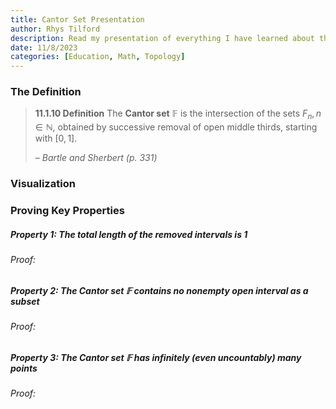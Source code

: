 ```yaml
---
title: Cantor Set Presentation
author: Rhys Tilford
description: Read my presentation of everything I have learned about the Cantor Set.
date: 11/8/2023
categories: [Education, Math, Topology]
---
```


### The Definition

> **11.1.10 Definition** The **Cantor set** $\mathbb{F}$ is the intersection of the sets $F_n,n\in\mathbb{N}$, obtained by successive removal of open middle thirds, starting with $[0,1]$.
>
> -- <cite>Bartle and Sherbert (p. 331)</cite>

### Visualization

<script crossorigin src="https://unpkg.com/wolfram-notebook-embedder@0.3/dist/wolfram-notebook-embedder.min.js"></script><div id="WNE-div-fbd3d6af-86fb-4c0a-a478-71092d7c0437"></div><script>WolframNotebookEmbedder.embed("https://www.wolframcloud.com/obj/demonstrations/CantorSet-source.nb",document.getElementById("WNE-div-fbd3d6af-86fb-4c0a-a478-71092d7c0437"));</script>

### Proving Key Properties

##### Property 1: The total length of the removed intervals is 1

###### Proof:

##### Property 2: The Cantor set $\mathbb{F}$ contains no nonempty open interval as a subset

###### Proof:

##### Property 3: The Cantor set $\mathbb{F}$ has infinitely (even uncountably) many points

###### Proof:

